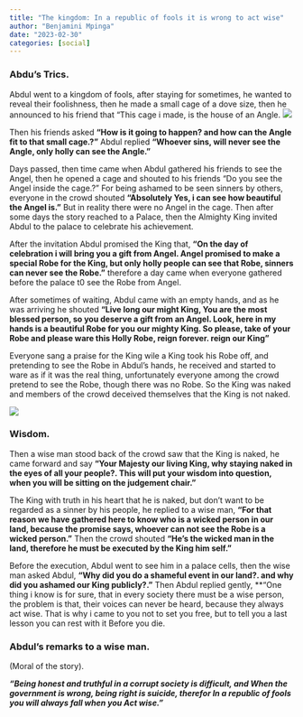 ```yaml
---
title: "The kingdom: In a republic of fools it is wrong to act wise"
author: "Benjamini Mpinga"
date: "2023-02-30"
categories: [social]
---
```


### Abdu's Trics.

Abdul went to a kingdom of fools, after staying for sometimes, he wanted to reveal their foolishness, then he made a small cage of a dove size, then he announced to his friend that "This cage i made, is the house of an Angle.
![](culture1.jpg)

Then his friends asked **"How is it going to happen? and how can the Angle fit to that small cage.?"** Abdul replied **"Whoever sins, will never see the Angle, only holly can see the Angle."** 

Days passed, then time came when Abdul gathered his friends to see the Angel, then he opened a cage and shouted to his friends "Do you see the Angel inside the cage.?" For being ashamed to be seen sinners by others, everyone in the crowd shouted **"Absolutely Yes, i can see how beautiful the Angel is."** But in reality there were no Angel in the cage. Then after some days the story reached to a Palace, then the Almighty King invited Abdul to the palace to celebrate his achievement.

After the invitation Abdul promised the King that, **"On the day of celebration i will bring you a gift from Angel. Angel promised to make a special Robe for the King, but only holly people can see that Robe, sinners can never see the Robe."** therefore a day came when everyone gathered before the palace t0 see the Robe from Angel.

After sometimes of waiting, Abdul came with an empty hands, and as he was arriving he shouted **"Live long our might King, You are the most blessed person, so you deserve a gift from an Angel. Look, here in my hands is a beautiful Robe for you our mighty King. So please, take of your Robe and please ware this Holly Robe, reign forever. reign our King"**

Everyone sang a praise for the King wile a King took his Robe off, and pretending to see the Robe in Abdul's hands, he received and started to ware as if it was the real thing, unfortunately everyone among the crowd pretend to see the Robe, though there was no Robe. So the King was naked and members of the crowd deceived themselves that the King is not naked.

![](artface1.jpg)

### Wisdom.

Then a wise man stood back of the crowd saw that the King is naked, he came forward and say **"Your Majesty our living King, why staying naked in the eyes of all your people?. This will put your wisdom into question, when you will be sitting on the judgement chair."**

The King with truth in his heart that he is naked, but don't want to be regarded as a sinner by his people, he replied to a wise man, **"For that reason we have gathered here to know who is a wicked person in our land, because the promise says, whoever can not see the Robe is a wicked person."** Then the crowd shouted **"He's the wicked man in the land, therefore he must be executed by the King him self."** 

Before the  execution, Abdul went to see him in a palace cells, then the wise man asked Abdul, **"Why did you do a shameful event in our land?. and why did you ashamed our King publicly?."** Then Abdul replied gently, **"One thing i know is for sure, that in every society there must be a wise person, the problem is that, their voices can never be heard, because they always act wise. That is why i came to you not to set you free, but to tell you a last lesson you can rest with it Before you die. 

### Abdul's remarks to a wise man. 

(Moral of the story).

***"Being honest and truthful in a corrupt society is difficult, and When the government is wrong, being right is suicide, therefor In a republic of fools you will always fall when you Act wise."***